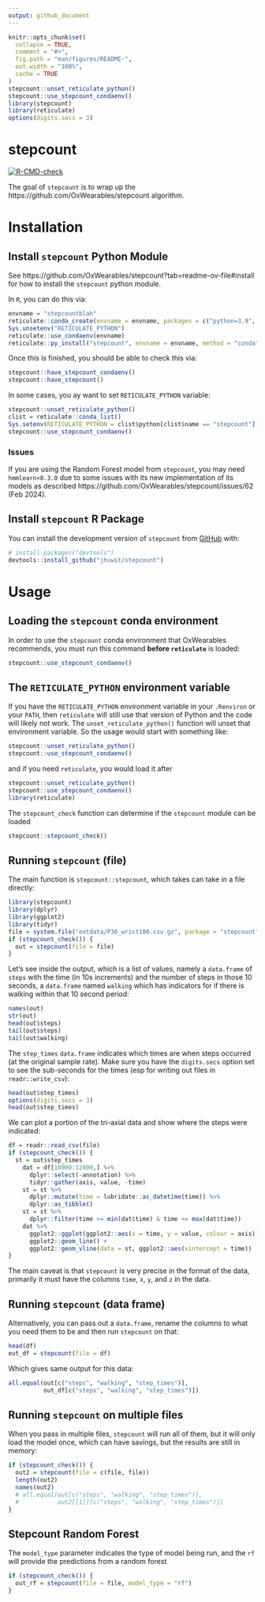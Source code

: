 ```yaml
---
output: github_document
---
```


<!-- README.md is generated from README.Rmd. Please edit that file -->

```r
knitr::opts_chunk$set(
  collapse = TRUE,
  comment = "#>",
  fig.path = "man/figures/README-",
  out.width = "100%",
  cache = TRUE
)
stepcount::unset_reticulate_python()
stepcount::use_stepcount_condaenv()
library(stepcount)
library(reticulate)
options(digits.secs = 3)
```

# stepcount

<!-- badges: start -->
[![R-CMD-check](https://github.com/jhuwit/stepcount/actions/workflows/R-CMD-check.yaml/badge.svg)](https://github.com/jhuwit/stepcount/actions/workflows/R-CMD-check.yaml)
<!-- badges: end -->

The goal of `stepcount` is to wrap up the https://github.com/OxWearables/stepcount algorithm.

# Installation

## Install `stepcount` Python Module

See https://github.com/OxWearables/stepcount?tab=readme-ov-file#install for how to install the `stepcount` python module.

In `R`, you can do this via:

```r
envname = "stepcountblah"
reticulate::conda_create(envname = envname, packages = c("python=3.9", "openjdk", "pip"))
Sys.unsetenv("RETICULATE_PYTHON")
reticulate::use_condaenv(envname)
reticulate::py_install("stepcount", envname = envname, method = "conda", pip = TRUE)
```

Once this is finished, you should be able to check this via:

```r
stepcount::have_stepcount_condaenv()
stepcount::have_stepcount()
```

In some cases, you ay want to set `RETICULATE_PYTHON` variable:

```r
stepcount::unset_reticulate_python()
clist = reticulate::conda_list()
Sys.setenv(RETICULATE_PYTHON = clist$python[clist$name == "stepcount"])
stepcount::use_stepcount_condaenv()
```



### Issues
If you are using the Random Forest model from `stepcount`, you may need `hmmlearn<0.3.0` due to some issues with its new implementation of its models as described https://github.com/OxWearables/stepcount/issues/62 (Feb 2024).

## Install `stepcount` R Package

You can install the development version of `stepcount` from [GitHub](https://github.com/) with:

``` r
# install.packages("devtools")
devtools::install_github("jhuwit/stepcount")
```


# Usage

## Loading the `stepcount` conda environment 
In order to use the `stepcount` conda environment that OxWearables recommends, you must run this command **before `reticulate`** is loaded:
```r
stepcount::use_stepcount_condaenv()
```

## The `RETICULATE_PYTHON` environment variable
If you have the `RETICULATE_PYTHON` environment variable in your `.Renviron` or your `PATH`, then `reticulate` will still use that version of Python and the code will likely not work.  The `unset_reticulate_python()` function will unset that environment variable.  So the usage would start with something like:

```r
stepcount::unset_reticulate_python()
stepcount::use_stepcount_condaenv()
```

and if you need `reticulate`, you would load it after

```r
stepcount::unset_reticulate_python()
stepcount::use_stepcount_condaenv()
library(reticulate)
```

The `stepcount_check` function can determine if the `stepcount` module can be loaded
```r
stepcount::stepcount_check()
```

## Running `stepcount` (file)
The main function is `stepcount::stepcount`, which takes can take in a file directly:

```r
library(stepcount)
library(dplyr)
library(ggplot2)
library(tidyr)
file = system.file("extdata/P30_wrist100.csv.gz", package = "stepcount")
if (stepcount_check()) {
  out = stepcount(file = file)
}
```

Let's see inside the output, which is a list of values, namely a `data.frame` of `steps` with the time (in 10s increments) and the number of steps in those 10 seconds, a `data.frame` named `walking` which has indicators for if there is walking within that 10 second period:

```r
names(out)
str(out)
head(out$steps)
tail(out$steps)
tail(out$walking)
```

The `step_times` `data.frame` indicates which times are when steps occurred (at the original sample rate).  Make sure you have the `digits.secs` option set to see the sub-seconds for the times (esp for writing out files in `readr::write_csv`):

```r
head(out$step_times)
options(digits.secs = 3)
head(out$step_times)
```

We can plot a portion of the tri-axial data and show where the steps were indicated:
```r
df = readr::read_csv(file)
if (stepcount_check()) {
  st = out$step_times
    dat = df[10000:12000,] %>%
      dplyr::select(-annotation) %>%
      tidyr::gather(axis, value, -time)
    st = st %>%
      dplyr::mutate(time = lubridate::as_datetime(time)) %>%
      dplyr::as_tibble()
    st = st %>%
      dplyr::filter(time >= min(dat$time) & time <= max(dat$time))
    dat %>%
      ggplot2::ggplot(ggplot2::aes(x = time, y = value, colour = axis)) +
      ggplot2::geom_line() +
      ggplot2::geom_vline(data = st, ggplot2::aes(xintercept = time))
}
```

The main caveat is that `stepcount` is very precise in the format of the data, primarily it must have the columns `time`, `x`, `y`, and `z` in the data.  

## Running `stepcount` (data frame)
Alternatively, you can pass out a `data.frame`, rename the columns to what you need them to be and then run `stepcount` on that:

```r
head(df)
out_df = stepcount(file = df)
```

Which gives same output for this data:

```r
all.equal(out[c("steps", "walking", "step_times")],
          out_df[c("steps", "walking", "step_times")])
```


## Running `stepcount` on multiple files
When you pass in multiple files, `stepcount` will run all of them, but it will only load the model once, which can have savings, but the results are still in memory:
```r
if (stepcount_check()) {
  out2 = stepcount(file = c(file, file))
  length(out2)
  names(out2)
  # all.equal(out[c("steps", "walking", "step_times")], 
  #           out2[[1]][c("steps", "walking", "step_times")])
}
```


## Stepcount Random Forest
The `model_type` parameter indicates the type of model being run, and the `rf` will provide the predictions from a random forest

```r
if (stepcount_check()) {
  out_rf = stepcount(file = file, model_type = "rf")
}
```

